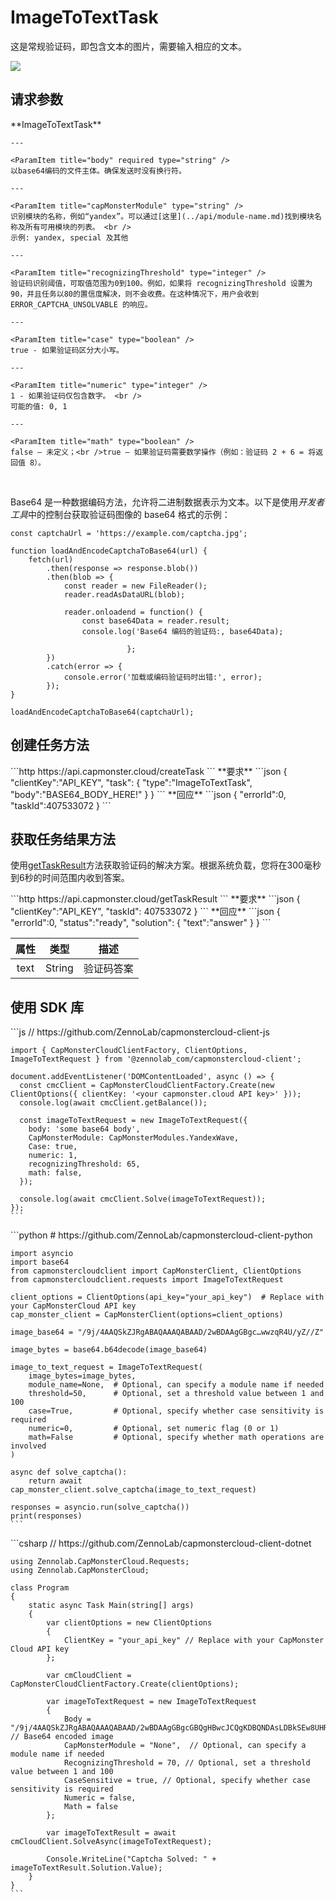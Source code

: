 ﻿---
sidebar_position: 10
sidebar_label: ImageToTextTask
---


# ImageToTextTask

<PriceBlockWrap>
  <PriceBlock title="Text Captcha" name="textCaptchaToken"/>
</PriceBlockWrap>

这是常规验证码，即包含文本的图片，需要输入相应的文本。

![](./images/image-to-text/text-captcha-2.png)


## 请求参数
<TabItem value="proxyless" label="RecaptchaV2EnterpriseTaskProxyless (without proxy)" default className="bordered-panel">
    <ParamItem title="type" required type="string" />
    **ImageToTextTask**

    ---

    <ParamItem title="body" required type="string" />
    以base64编码的文件主体。确保发送时没有换行符。

    ---

    <ParamItem title="capMonsterModule" type="string" />
    识别模块的名称，例如“yandex”。可以通过[这里](../api/module-name.md)找到模块名称及所有可用模块的列表。 <br />
    示例: yandex, special 及其他

    ---

    <ParamItem title="recognizingThreshold" type="integer" />
    验证码识别阈值，可取值范围为0到100。例如，如果将 recognizingThreshold 设置为90，并且任务以80的置信度解决，则不会收费。在这种情况下，用户会收到 ERROR_CAPTCHA_UNSOLVABLE 的响应。

    ---

    <ParamItem title="case" type="boolean" />
    true - 如果验证码区分大小写。

    ---

    <ParamItem title="numeric" type="integer" />
    1 - 如果验证码仅包含数字。 <br />
    可能的值: 0, 1

    ---

    <ParamItem title="math" type="boolean" />
    false — 未定义；<br />true — 如果验证码需要数学操作（例如：验证码 2 + 6 = 将返回值 8）。
</TabItem>

<br />

Base64 是一种数据编码方法，允许将二进制数据表示为文本。以下是使用*开发者工具*中的控制台获取验证码图像的 base64 格式的示例：

```
const captchaUrl = 'https://example.com/captcha.jpg';

function loadAndEncodeCaptchaToBase64(url) {
    fetch(url)
        .then(response => response.blob())
        .then(blob => {
            const reader = new FileReader();
            reader.readAsDataURL(blob);

            reader.onloadend = function() {
                const base64Data = reader.result;                
                console.log('Base64 编码的验证码:, base64Data);

                          };
        })
        .catch(error => {
            console.error('加载或编码验证码时出错:', error);
        });
}

loadAndEncodeCaptchaToBase64(captchaUrl);

```


## 创建任务方法 

<TabItem value="proxyless" label="RecaptchaV2TaskProxyless (without proxy)" default className="method-panel">
	<MethodItem>
		```http
		https://api.capmonster.cloud/createTask
		```
	</MethodItem>
	<MethodDescription>
		**要求**
		```json
		{
		  "clientKey":"API_KEY",
		  "task": {
			"type":"ImageToTextTask",
			"body":"BASE64_BODY_HERE!"
		  }
		}
		```
		**回应**
		```json
		{
		  "errorId":0,
		  "taskId":407533072
		}
		```
	</MethodDescription>
</TabItem>


## 获取任务结果方法
使用[getTaskResult](../api/methods/get-task-result.md)方法获取验证码的解决方案。根据系统负载，您将在300毫秒到6秒的时间范围内收到答案。

<TabItem value="proxyless" label="GeeTestTaskProxyless (without proxy)" default className="method-panel-full">
	<MethodItem>
		```http
		https://api.capmonster.cloud/getTaskResult
		```
	</MethodItem>
	<MethodDescription>
		**要求**
		```json
		{
		  "clientKey":"API_KEY",
		  "taskId": 407533072
		}
		```
		**回应**
		```json
		{
		  "errorId":0,
		  "status":"ready",
		  "solution": {
			"text":"answer"
		  }
		}
		```
	</MethodDescription>
</TabItem>

<br />

|**属性**|**类型**|**描述**|
| :-: | :-: | :-: |
|text|String|验证码答案|


## 使用 SDK 库

<Tabs className="full-width-tabs filled-tabs request-tabs" groupId="captcha-type">
  <TabItem value="js" label="JavaScript" default className="method-panel">
    ```js
    // https://github.com/ZennoLab/capmonstercloud-client-js

    import { CapMonsterCloudClientFactory, ClientOptions, ImageToTextRequest } from '@zennolab_com/capmonstercloud-client';

    document.addEventListener('DOMContentLoaded', async () => {
      const cmcClient = CapMonsterCloudClientFactory.Create(new ClientOptions({ clientKey: '<your capmonster.cloud API key>' }));
      console.log(await cmcClient.getBalance());

      const imageToTextRequest = new ImageToTextRequest({
        body: 'some base64 body',
        CapMonsterModule: CapMonsterModules.YandexWave,
        Case: true,
        numeric: 1,
        recognizingThreshold: 65,
        math: false,
      });

      console.log(await cmcClient.Solve(imageToTextRequest));
    });
    ```
  </TabItem>

  <TabItem value="python" label="Python" className="method-panel">
    ```python
    # https://github.com/ZennoLab/capmonstercloud-client-python

    import asyncio
    import base64
    from capmonstercloudclient import CapMonsterClient, ClientOptions
    from capmonstercloudclient.requests import ImageToTextRequest

    client_options = ClientOptions(api_key="your_api_key")  # Replace with your CapMonsterCloud API key
    cap_monster_client = CapMonsterClient(options=client_options)

    image_base64 = "/9j/4AAQSkZJRgABAQAAAQABAAD/2wBDAAgGBgc…wwzqR4U/yZ//Z"

    image_bytes = base64.b64decode(image_base64)

    image_to_text_request = ImageToTextRequest(
        image_bytes=image_bytes,
        module_name=None,  # Optional, can specify a module name if needed
        threshold=50,      # Optional, set a threshold value between 1 and 100
        case=True,         # Optional, specify whether case sensitivity is required
        numeric=0,         # Optional, set numeric flag (0 or 1)
        math=False         # Optional, specify whether math operations are involved
    )

    async def solve_captcha():
        return await cap_monster_client.solve_captcha(image_to_text_request)

    responses = asyncio.run(solve_captcha())
    print(responses)
    ```
  </TabItem>

  <TabItem value="csharp" label="C#" className="method-panel">
    ```csharp
    // https://github.com/ZennoLab/capmonstercloud-client-dotnet

    using Zennolab.CapMonsterCloud.Requests;
    using Zennolab.CapMonsterCloud;

    class Program
    {
        static async Task Main(string[] args)
        {
            var clientOptions = new ClientOptions
            {
                ClientKey = "your_api_key" // Replace with your CapMonster Cloud API key
            };

            var cmCloudClient = CapMonsterCloudClientFactory.Create(clientOptions);

            var imageToTextRequest = new ImageToTextRequest
            {
                Body = "/9j/4AAQSkZJRgABAQAAAQABAAD/2wBDAAgGBgcGBQgHBwcJCQgKDBQNDAsLDBkSEw8UHRofHh0aHBwgJC4nICIsIxwcKDcpLDAxNDQ0Hyc5PTgyPC4zNDL/2wBDAQkJCQwLDBgNDRgyIRwhMjIyMjIyMjIyMjIyMj", // Base64 encoded image
                CapMonsterModule = "None",  // Optional, can specify a module name if needed
                RecognizingThreshold = 70, // Optional, set a threshold value between 1 and 100
                CaseSensitive = true, // Optional, specify whether case sensitivity is required
                Numeric = false, 
                Math = false
            };

            var imageToTextResult = await cmCloudClient.SolveAsync(imageToTextRequest);

            Console.WriteLine("Captcha Solved: " + imageToTextResult.Solution.Value);
        }
    }
    ```
  </TabItem>
</Tabs>
